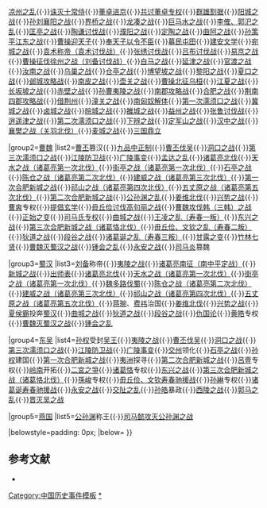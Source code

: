 {{Navbox
|name=三國歷史事件
|title=[[三国]]历史
|state={{{state|autocollapse}}}
|listclass=hlist

|group1=[[东汉末年|汉末]]
|list1=[[黄巾之乱]]{{·}}[[凉州之乱]]{{·}}[[十常侍|诛灭十常侍]]{{·}}[[董卓进京]]{{·}}[[讨伐董卓之战|共讨董卓专权]]{{·}}[[东汉末年|群雄割据]]{{·}}[[阳城之战]]{{·}}[[襄阳之战|孙刘襄阳之战]]{{·}}[[界桥之战]]{{·}}[[龙凑之战]]{{·}}[[巨马水之战]]{{·}}[[李郭之乱|李傕、郭汜之乱]]{{·}}[[封丘之战|匡亭之战]]{{·}}[[曹操攻徐州之战|陶谦讨伐战]]{{·}}[[兖州之战|濮阳之战]]{{·}}[[定陶之战 (东汉)|定陶之战]]{{·}}[[曲阿之战]]{{·}}[[孙策平江东之战]]{{·}}[[曹操迎天子]]{{·}}[[挟天子以令诸侯|奉天子以令不臣]]{{·}}[[屯田制|募民屯田]]{{·}}[[建安文学]]{{·}}[[曹操与张绣的战争|宛城之战]]{{·}}[[曹操讨伐袁术之战|袁术称帝（袁术讨伐战）]]{{·}}[[穰城之战|张绣讨伐战]]{{·}}[[下邳之战|吕布讨伐战]]{{·}}[[易京之战]]{{·}}[[徐州之战|曹操征伐徐州之战（刘备讨伐战）]]{{·}}[[白马之战]]{{·}}[[延津之战]]{{·}}[[官渡之战]]{{·}}[[龔都|汝南之战]]{{·}}[[乌巢之战]]{{·}}[[仓亭之战]]{{·}}[[博望坡之战]]{{·}}[[黎阳之战]]{{·}}[[夏口之战]]{{·}}[[邺之战|邺城攻略战]]{{·}}[[南皮之战]]{{·}}[[壶关之战]]{{·}}[[白狼山之战|曹操北征乌桓]]{{·}}[[江夏之战]]{{·}}[[长坂坡之战]]{{·}}[[赤壁之战]]{{·}}[[夷陵之战 (208年)|孙曹夷陵之战]]{{·}}[[江陵之战 (208年)|南郡攻略战]]{{·}}[[合肥之战#第一次战役（合肥之围）|合肥之战]]{{·}}[[江陵之战_(208年)#刘备與刘琦收復荆南之戰|荆南四郡攻略战]]{{·}}[[借荆州]]{{·}}[[潼关之战]]{{·}}[[南匈奴|南匈奴解体]]{{·}}[[濡须口之战 (213年)|第一次濡须口之战]]{{·}}[[冀城之围|冀城之战]]{{·}}[[卤城之战]]{{·}}[[皖城之战]]{{·}}[[金雁橋|雒城之战]]{{·}}[[益州之战]]{{·}}[[阳平关之战|张鲁讨伐战]]{{·}}[[合肥之战#第二次战役（逍遥津之战）|逍遥津之战]]{{·}}[[濡须口之战 (217年)|第二次濡须口之战]]{{·}}[[吳蘭 (東漢)|下辨之战]]{{·}}[[定军山之战]]{{·}}[[汉中之战]]{{·}}[[樊城之战|襄樊之战（关羽北伐）]]{{·}}[[麦城之战]]{{·}}[[三国鼎立]]

|group2=[[曹魏]]
|list2=[[曹丕]]篡汉{{·}}[[九品中正制]]{{·}}[[曹丕伐吴]]{{·}}[[洞口之战]]{{·}}[[濡须之战 (222-223年)|第三次濡须口之战]]{{·}}[[江陵之战 (223年)|江陵防卫战]]{{·}}[[广陵事变]]{{·}}[[新城之战|孟达之乱]]{{·}}[[诸葛亮北伐]]{{·}}[[天水之战|天水之战（诸葛亮第一次北伐）]]{{·}}[[街亭之战|街亭之战（诸葛亮第一次北伐）]]{{·}}[[石亭之战]]{{·}}[[陈仓之围|陈仓之战（诸葛亮第二次北伐）]]{{·}}[[建威之战|建威之战（诸葛亮第三次北伐）]]{{·}}[[合肥之战#第三次战役（合肥新城之战）|第一次合肥新城之战]]{{·}}[[祁山之战|祁山之战（诸葛亮第四次北伐）]]{{·}}[[五丈原之战|五丈原之战（诸葛亮第五次北伐）]]{{·}}[[合肥之战#第四次战役（合肥新城之战）|第二次合肥新城之战]]{{·}}[[魏灭燕之战|公孙渊之乱]]{{·}}[[姜维北伐]]{{·}}[[兴势之战]]{{·}}[[曹爽]]专权{{·}}[[魏晋玄学|提倡玄学]]{{·}}[[曹魏与高句丽的战争|毌丘俭讨伐高句丽之战]]{{·}}[[三韩|曹魏攻伐韩（三韩）之战]]{{·}}[[高平陵之变|正始之变]]{{·}}[[司马氏专权]]{{·}}[[曲城之战]]{{·}}[[王凌之乱|王凌之乱（寿春一叛）]]{{·}}[[东兴之战]]{{·}}[[合肥之战#第五次战役（诸葛恪北伐）|第三次合肥新城之战（诸葛恪北伐）]]{{·}}[[毌丘俭文钦之乱|毌丘俭、文钦之乱（寿春二叛）]]{{·}}[[狄道之战]]{{·}}[[段谷之战]]{{·}}[[寿春之战|诸葛诞之乱（寿春三叛）]]{{·}}[[司马昭弑君|甘露之变]]{{·}}[[竹林七贤]]{{·}}[[魏灭蜀汉之战|曹魏灭蜀汉之战]]{{·}}[[锺会之乱]]{{·}}[[永安之战]]{{·}}[[司马炎]]篡魏

|group3=[[蜀汉]]
|list3=[[刘备]]称帝{{·}}[[夷陵之战]]{{·}}[[诸葛亮南征|诸葛亮南征（南中平定战）]]{{·}}[[新城之战]]{{·}}[[出师表]]{{·}}[[诸葛亮北伐]]{{·}}[[天水之战|天水之战（诸葛亮第一次北伐）]]{{·}}[[街亭之战|街亭之战（诸葛亮第一次北伐）]]{{·}}[[曹真#执节平敌|魏多路伐蜀]]{{·}}[[陈仓之围|陈仓之战（诸葛亮第二次北伐）]]{{·}}[[建威之战|建威之战（诸葛亮第三次北伐）]]{{·}}[[祁山之战|祁山之战（诸葛亮第四次北伐）]]{{·}}[[五丈原之战|五丈原之战（诸葛亮第五次北伐）]]{{·}}[[蒋琬]]、[[费祎]]治国{{·}}[[姜维北伐]]{{·}}[[兴势之战]]{{·}}[[夏侯霸]]投奔[[蜀汉]]{{·}}[[曲城之战]]{{·}}[[狄道之战]]{{·}}[[段谷之战]]{{·}}[[仇国论]]{{·}}[[黄皓 (宦官)|黄皓]]专权{{·}}[[魏灭蜀汉之战|曹魏灭蜀汉之战]]{{·}}[[锺会之乱]]

|group4=[[孙吴|东吴]]
|list4=[[孙权]]受封[[吴王]]{{·}}[[夷陵之战]]{{·}}[[曹丕伐吴]]{{·}}[[洞口之战]]{{·}}[[濡须之战 (222-223年)|第三次濡须口之战]]{{·}}[[江陵之战 (223年)|江陵防卫战]]{{·}}[[广陵事变]]{{·}}[[交州]]领化{{·}}[[石亭之战]]{{·}}[[孙权]]建国{{·}}[[合肥之战#第三次战役（合肥新城之战）|第一次合肥新城之战]]{{·}}[[夷洲]]探寻{{·}}[[合肥之战#第四次战役（合肥新城之战）|第二次合肥新城之战]]{{·}}[[呂壹]]专权{{·}}[[岭南]]开拓{{·}}[[二宮之爭]]{{·}}[[诸葛恪]]专权{{·}}[[东兴之战]]{{·}}[[合肥之战#第五次战役（诸葛恪北伐）|第三次合肥新城之战（诸葛恪北伐）]]{{·}}[[孫峻]]专权{{·}}[[毌丘俭文钦之乱|毌丘俭、文钦寿春驰援战]]{{·}}[[孙綝]]专权{{·}}[[寿春之战|诸葛诞寿春驰援战]]{{·}}[[永安之战]]{{·}}[[交阯之乱]]{{·}}[[孙皓]]暴政{{·}}[[西陵之战]]{{·}}[[郭马之乱]]{{·}}[[晋灭吴之战]]

|group5=[[燕国 (公孙渊)|燕国]]
|list5=[[公孙渊]]称王{{·}}[[魏灭燕之战|司马懿攻灭公孙渊之战]]

|belowstyle=padding: 0px;
|below={{中国历史事件|三国}}
}}<noinclude>
== 参考文献 ==
* {{Cite book|title=魏晋南北朝史|last=王|first=仲荦|publisher=上海人民出版社|year=2003|isbn=7-208-04215-2|location=中国上海|pages=983—985|language=zh-hans|chapter=魏晋南北朝大事年表}}
[[Category:中国历史事件模板]]
[[Category:三国历史事件|*]]
[[Category:三国模板| ]]
</noinclude>